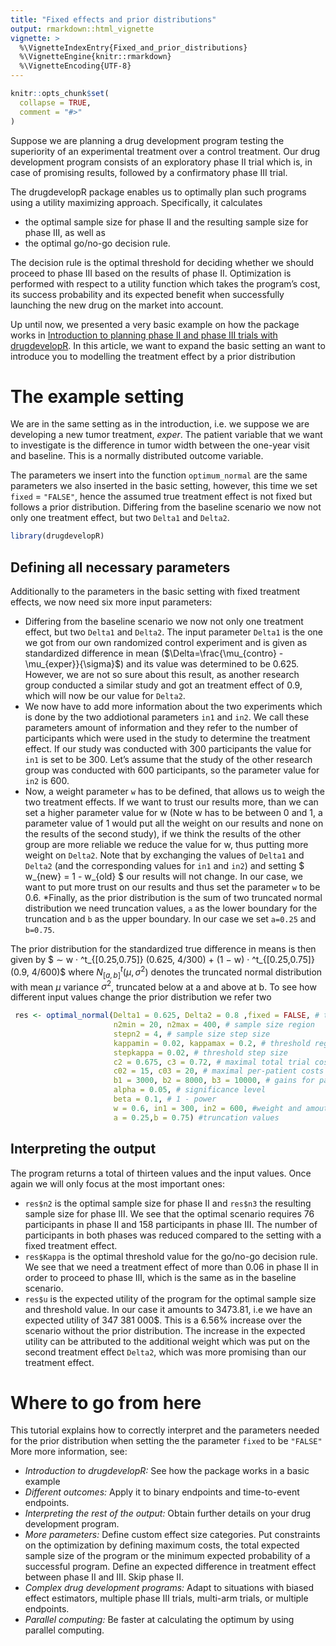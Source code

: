 ```yaml
---
title: "Fixed effects and prior distributions"
output: rmarkdown::html_vignette
vignette: >
  %\VignetteIndexEntry{Fixed_and_prior_distributions}
  %\VignetteEngine{knitr::rmarkdown}
  %\VignetteEncoding{UTF-8}
---
```


```r
knitr::opts_chunk$set(
  collapse = TRUE,
  comment = "#>"
)
```

Suppose we are planning a drug development program testing the superiority of an experimental treatment over a control treatment. Our drug development program consists of an exploratory phase II trial which is, in case of promising results, followed by a confirmatory phase III trial.

The drugdevelopR package enables us to optimally plan such programs using a utility maximizing approach. Specifically, it calculates

* the optimal sample size for phase II and the resulting sample size for phase III, as well as
* the optimal go/no-go decision rule.

The decision rule is the optimal threshold for deciding whether we should proceed to phase III based on the results of phase II. Optimization is performed with respect to a utility function which takes the program's cost, its success probability and its expected benefit when successfully launching the new drug on the market into account. 

Up until now, we presented a very basic example on how the package works in [Introduction to planning phase II and phase III trials with drugdevelopR](https://sterniii3.github.io/drugdevelopR/#introduction-to-drugdevelopR). In this article, we want to expand the basic setting an want to introduce you to modelling the treatment effect by a prior distribution

# The example setting

We are in the same setting as in the introduction, i.e. we  suppose we are developing a new tumor treatment, *exper*. The patient variable that we want to investigate is the difference in tumor width between the one-year visit and baseline. This is a normally distributed outcome variable.

The parameters we insert into the function `optimum_normal` are the same parameters we also inserted in the basic setting, however, this time we set `fixed` = `"FALSE"`, hence the assumed true treatment effect is not fixed but follows a prior distribution. 
Differing from the baseline scenario we now not only one treatment effect, but two `Delta1` and `Delta2`.


```r
library(drugdevelopR)
```
## Defining all necessary parameters
Additionally to the parameters in the basic setting with fixed treatment effects, we now need six more input parameters:

* Differing from the baseline scenario we now not only one treatment effect, but two `Delta1` and `Delta2`. The input parameter `Delta1` is the one we got from our own randomized control experiment and is given as standardized difference in mean ($\Delta=\frac{\mu_{contro} - \mu_{exper}}{\sigma}$) and its value was determined to be 0.625. However, we are not so sure about this result, as another research group conducted a similar study and got an treatment effect of 0.9, which will now be our value for `Delta2`.
* We now have to add more information about the two experiments which is done by the two addiotional parameters `in1` and `in2`. We call these parameters amount of information and they refer to the number of participants which were used in the study to determine the treatment effect. If our study was conducted with 300 participants the value for `in1` is set to be 300. Let's assume that the study of the other research group was conducted with 600 participants, so the parameter value for `in2` is 600.
* Now, a weight parameter `w` has to be defined, that allows us to weigh the two treatment effects. If we want to trust our results more, than we can set a higher parameter value for w (Note w has to be between 0 and 1, a parameter value of 1 would put all the weight on our results and none on the results of the second study), if we think the results of the other group are more reliable we reduce the value for w, thus putting more weight on `Delta2`. Note that by exchanging the values of `Delta1` and `Delta2` (and the corresponding values for `in1` and `in2`) and setting $ w_{new} = 1 - w_{old} $ our results will not change. In our case, we want to put more trust on our results and thus set the parameter `w` to be 0.6.
*Finally, as the prior distribution is the sum of two truncated normal distribution we need truncation values, `a` as the lower boundary for the truncation and `b` as the upper boundary. In our case we set `a=0.25` and `b=0.75`.

The prior distribution for the standardized true difference in means is then given by
$ \Delta ∼ w · \mathcal{N}^t_{[0.25,0.75]} (0.625, 4/300) + (1 − w) · \mathcal{N}^t_{[0.25,0.75]} (0.9, 4/600)$
where $N^t_{[a,b]} (\mu, \sigma^2)$ denotes the truncated normal distribution with mean $\mu$
variance $\sigma^2$, truncated below at a and above at b.
To see how different input values change the prior distribution we refer two \href{https://web.imbi.uni-heidelberg.de/prior/}{prior distribution}

```r
 res <- optimal_normal(Delta1 = 0.625, Delta2 = 0.8 ,fixed = FALSE, # treatment effect
                       n2min = 20, n2max = 400, # sample size region
                       stepn2 = 4, # sample size step size
                       kappamin = 0.02, kappamax = 0.2, # threshold region
                       stepkappa = 0.02, # threshold step size
                       c2 = 0.675, c3 = 0.72, # maximal total trial costs
                       c02 = 15, c03 = 20, # maximal per-patient costs
                       b1 = 3000, b2 = 8000, b3 = 10000, # gains for patients
                       alpha = 0.05, # significance level
                       beta = 0.1, # 1 - power
                       w = 0.6, in1 = 300, in2 = 600, #weight and amoutn of information
                       a = 0.25,b = 0.75) #truncation values
```

## Interpreting the output

The program returns a total of thirteen values and the input values. Once again we will only focus at the most important ones:

* `res$n2` is the optimal sample size for phase II and `res$n3` the resulting sample size for phase III. We see that the optimal scenario requires 76 participants in phase II and 158 participants in phase III. The number of participants in both phases was reduced compared to the setting with a fixed treatment effect.
* `res$Kappa` is the optimal threshold value for the go/no-go decision rule. We see that we need a treatment effect of more than 0.06 in phase II in order to proceed to phase III, which is the same as in the baseline scenario. 
* `res$u` is the expected utility of the program for the optimal sample size and threshold value. In our case it amounts to 3473.81, i.e we have an expected utility of 347 381 000\$. This is a 6.56\% increase over the scenario without the prior distribution. The increase in the expected utility can be attributed to the additional weight which was put on the second treatment effect `Delta2`, which was more promising than our treatment effect.

# Where to go from here
This tutorial explains how to correctly interpret and  the parameters needed for the prior distribution when setting the the parameter `fixed` to be `"FALSE"`
More more information, see:

* *Introduction to drugdevelopR:* See how the package works in a basic example
* *Different outcomes:* Apply it to binary endpoints and time-to-event endpoints.
* *Interpreting the rest of the output:* Obtain further details on your drug development program.
* *More parameters:* Define custom effect size categories. Put constraints on the optimization by defining maximum costs, the total expected sample size of the program or the minimum expected probability of a successful program. Define an expected difference in treatment effect between phase II and III. Skip phase II.
* *Complex drug development programs:* Adapt to situations with biased effect estimators, multiple phase III trials, multi-arm trials, or multiple endpoints.
* *Parallel computing:* Be faster at calculating the optimum by using parallel computing.